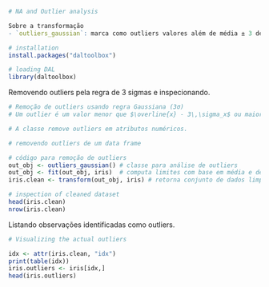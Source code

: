 ```r
# NA and Outlier analysis

Sobre a transformação
- `outliers_gaussian`: marca como outliers valores além de média ± 3 desvios padrão, assumindo distribuição aproximadamente normal.

# installation 
install.packages("daltoolbox")

# loading DAL
library(daltoolbox) 
```

Removendo outliers pela regra de 3 sigmas e inspecionando.
```r
# Remoção de outliers usando regra Gaussiana (3σ)
# Um outlier é um valor menor que $\overline{x} - 3\,\sigma_x$ ou maior que $\overline{x} + 3\,\sigma_x$.

# A classe remove outliers em atributos numéricos.

# removendo outliers de um data frame

# código para remoção de outliers
out_obj <- outliers_gaussian() # classe para análise de outliers
out_obj <- fit(out_obj, iris)  # computa limites com base em média e desvio
iris.clean <- transform(out_obj, iris) # retorna conjunto de dados limpo

# inspection of cleaned dataset
head(iris.clean)
nrow(iris.clean)
```

Listando observações identificadas como outliers.
```r
# Visualizing the actual outliers

idx <- attr(iris.clean, "idx")
print(table(idx))
iris.outliers <- iris[idx,]
head(iris.outliers)
```
